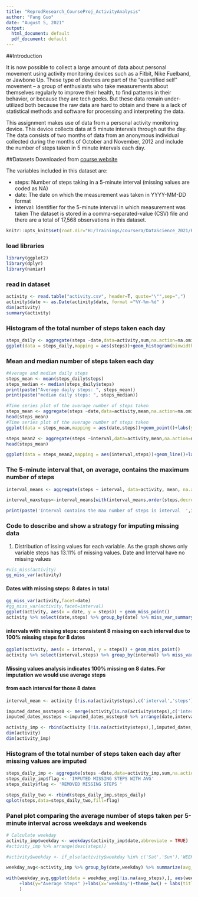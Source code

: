 ---
title: "ReprodResearch_CourseProj_ActivityAnalysis"
author: "Fang Guo"
date: "August 5, 2021"
output:
  html_document: default
  pdf_document: default
---

##Introduction

It is now possible to collect a large amount of data about personal movement using activity monitoring devices such as a Fitbit, Nike Fuelband, or Jawbone Up. These type of devices are part of the “quantified self” movement – a group of enthusiasts who take measurements about themselves regularly to improve their health, to find patterns in their behavior, or because they are tech geeks. But these data remain under-utilized both because the raw data are hard to obtain and there is a lack of statistical methods and software for processing and interpreting the data.

This assignment makes use of data from a personal activity monitoring device. This device collects data at 5 minute intervals through out the day. The data consists of two months of data from an anonymous individual collected during the months of October and November, 2012 and include the number of steps taken in 5 minute intervals each day.

##Datasets
Downloaded from [course website](https://d396qusza40orc.cloudfront.net/repdata%2Fdata%2Factivity.zip) 

The variables included in this dataset are:

- steps: Number of steps taking in a 5-minute interval (missing values are coded as \color{red}{\verb|NA|}NA)
- date: The date on which the measurement was taken in YYYY-MM-DD format
- interval: Identifier for the 5-minute interval in which measurement was taken
The dataset is stored in a comma-separated-value (CSV) file and there are a total of 17,568 observations in this dataset.

```{r,setup,include=FALSE }
knitr::opts_knit$set(root.dir="H:/Trainings/coursera/DataScience_2021/ReproducibleResearch/Data/repdata_data_activity")
```


### load libraries 
```{r echo=FALSE}
library(ggplot2)
library(dplyr)
library(naniar)
```

### read in dataset
```{r echo='TRUE'}
activity <- read.table("activity.csv", header=T, quote="\"",sep=",")
activity$date <- as.Date(activity$date, format ="%Y-%m-%d" )
dim(activity)
summary(activity)
```

### Histogram of the total number of steps taken each day
```{r echo=TRUE}
steps_daily <- aggregate(steps ~date,data=activity,sum,na.action=na.omit)
ggplot(data = steps_daily,mapping = aes(steps))+geom_histogram(binwidth = 1000,color="white")+labs(y="# o Days" )+labs(x='Daily Steps')+theme_bw() + ylim(c(0,10))
```

### Mean and median number of steps taken each day
```{r echo=TRUE}
#Average and median daily steps 
steps_mean <- mean(steps_daily$steps)
steps_median <- median(steps_daily$steps)
print(paste("Average daily steps: ", steps_mean))
print(paste("median daily steps: ", steps_median))

#Time series plot of the average number of steps taken
steps_mean <- aggregate(steps ~date,data=activity,mean,na.action=na.omit)
head(steps_mean)
#Time series plot of the average number of steps taken
ggplot(data = steps_mean,mapping = aes(date,steps))+geom_point()+labs(y="Average Daily Steps" )+labs(x='Date')+theme_bw() 

steps_mean2 <- aggregate(steps ~interval,data=activity,mean,na.action=na.omit)
head(steps_mean)

ggplot(data = steps_mean2,mapping = aes(interval,steps))+geom_line()+labs(y="Average Daily Steps" )+labs(x='Date')+theme_bw() 


```

### The 5-minute interval that, on average, contains the maximum number of steps
``` {r echo=TRUE}
interval_means <- aggregate(steps ~ interval, data=activity, mean, na.action=na.omit)

interval_maxsteps<-interval_means[with(interval_means,order(steps,decreasing = TRUE)),]

print(paste('Interval contains the max number of steps is interval  ',interval_maxsteps[1,'interval'], 'with average steps ',interval_maxsteps[1,'steps']  ))
```

### Code to describe and show a strategy for imputing missing data
1. Distribution of issing values for each variable. As the graph shows only variable steps has 13.11% of missing
values. Date and Interval have no missing values
```{r echo=TRUE}
#vis_miss(activity)
gg_miss_var(activity)
```
#### Dates with missing steps: 8 dates in total
```{r echo=TRUE}
gg_miss_var(activity,facet=date)
#gg_miss_var(activity,facet=interval)
ggplot(activity, aes(x = date, y = steps)) + geom_miss_point()
activity %>% select(date,steps) %>% group_by(date) %>% miss_var_summary() %>% filter(n_miss>0)
```

#### intervals with missing steps: consistent 8 missing on each interval due to 100% missing steps for 8 dates
```{r echo=TRUE}
ggplot(activity, aes(x = interval, y = steps)) + geom_miss_point()
activity %>% select(interval,steps) %>% group_by(interval) %>% miss_var_summary() %>% filter(n_miss>0)
```
#### Missing values analysis indicates 100% missing on 8 dates. For imputation we would use average steps 
#### from each interval for those 8 dates
``` {r echo=TRUE}
interval_mean <- activity [!is.na(activity$steps),c('interval','steps')] %>% group_by(interval) %>% summarise(steps=mean(steps)) %>% ungroup()

imputed_dates_mssteps0 <- merge(activity[is.na(activity$steps),c('interval','date')],interval_mean,by='interval')
imputed_dates_mssteps <-imputed_dates_mssteps0 %>% arrange(date,interval)

activity_imp <- rbind(activity [!is.na(activity$steps),],imputed_dates_mssteps) %>% arrange(date,interval)
dim(activity)
dim(activity_imp)
```
 
### Histogram of the total number of steps taken each day after missing values are imputed
```{r echo=TRUE}
steps_daily_imp <- aggregate(steps ~date,data=activity_imp,sum,na.action=na.omit)
steps_daily_imp$flag <- 'IMPUTED MISSING STEPS WITH AVG'
steps_daily$flag <- 'REMOVED MISSING STEPS '

steps_daily_two <- rbind(steps_daily_imp,steps_daily)
qplot(steps,data=steps_daily_two,fill=flag)

```

### Panel plot comparing the average number of steps taken per 5-minute interval across weekdays and weekends
```{r echo=TRUE}
# Calculate weekday
activity_imp$weekday <- weekdays(activity_imp$date,abbreviate = TRUE)
#activity_imp %>% arrange(desc(steps))

#activity$weekday <- if_else(activity$weekday %in% c('Sat','Sun'),'WEEKEND','WEEKDAY')

weekday_avg<-activity_imp %>% group_by(date,weekday) %>% summarize(avg_steps=mean(steps)) %>% ungroup()

with(weekday_avg,ggplot(data = weekday_avg[!is.na(avg_steps),], aes(weekday,avg_steps))+geom_boxplot()
     +labs(y="Average Steps" )+labs(x='weekday')+theme_bw() + labs(title = 'Average Steps by weekday')
     )

```

